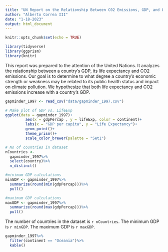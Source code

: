 ```yaml
---
title: "UN Report on the Relationship Between C02 Emissions, GDP, and Life Expectancy"
author: "Alberto Correa III"
date: "1-18-2023"
output: html_document
---
```


```r
knitr::opts_chunk$set(echo = TRUE)
```

```r
library(tidyverse)
library(ggprism)
library(knitr)
```

This report was prepared to the attention of the United Nations. It analyzes the relationship between a country's GDP, its life expectancy and CO2 emissions. Our goal is to determine to what degree a country’s economic strength or weakness may be related to its public health status and impact on climate pollution. We hypothesize that both life expectancy and CO2 emissions increase with a country's GDP.

```r
gapminder_1997 <- read_csv("data/gapminder_1997.csv")
```

```r
# Make plot of GDP vs. LifeExp
ggplot(data = gapminder_1997)+ 
         aes(x = gdpPercap , y = lifeExp, color = continent)+
         labs(x = "GDP per capita", y = "Life Expectancy")+
         geom_point()+
         theme_prism()+
         scale_color_brewer(palette = "Set1")
```


```r
# No of countries in dataset
nCountries <- 
  gapminder_1997%>%
  select(country)%>%
  n_distinct()

#minimum GDP calculations
minGDP <- gapminder_1997%>%
  summarize(round(min(gdpPercap)))%>%
  pull()

#maximum GDP calculations
maxGDP <- gapminder_1997%>%
  summarize(round(max(gdpPercap)))%>%
  pull()
```

The number of countries in the dataset is `r nCountries`.
The minimum GDP is `r minGDP`.
The maximum GDP is `r maxGDP`.

```r
gapminder_1997%>%
  filter(continent == "Oceania")%>%
  kable()
```



